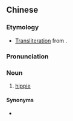{{also|西皮}}
==Chinese==
{{zh-forms}}

===Etymology===
* [[transliteration|Transliteration]] from {{etyl|en|zh}} {{m|en|hippie}}.

===Pronunciation===
{{zh-pron
|m=xīpí
|cat=n
}}

===Noun===
{{zh-noun}}

# [[hippie]]

====Synonyms====
* {{zh-l|嬉皮士}}